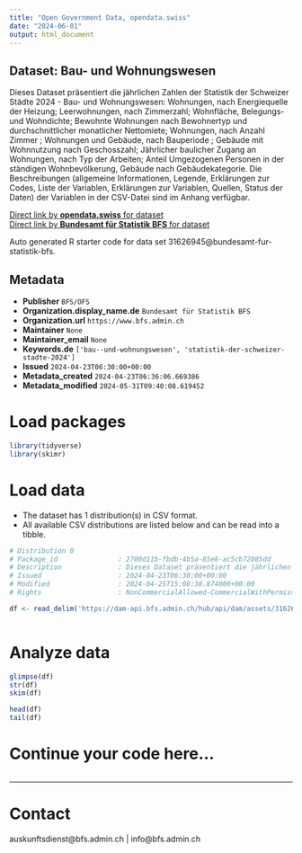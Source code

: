 ```yaml
---
title: "Open Government Data, opendata.swiss"
date: "2024-06-01"
output: html_document
---
```


## Dataset: Bau- und Wohnungswesen

Dieses Dataset präsentiert die jährlichen Zahlen der Statistik der Schweizer Städte 2024 - Bau- und Wohnungswesen: Wohnungen, nach Energiequelle der Heizung; Leerwohnungen, nach Zimmerzahl; Wohnfläche, Belegungs- und Wohndichte; Bewohnte Wohnungen nach Bewohnertyp und durchschnittlicher monatlicher Nettomiete; Wohnungen, nach Anzahl Zimmer ; Wohnungen und Gebäude, nach Bauperiode ; Gebäude mit Wohnnutzung nach Geschosszahl; Jährlicher baulicher Zugang an Wohnungen, nach Typ der Arbeiten; Anteil Umgezogenen Personen in der ständigen Wohnbevölkerung, Gebäude nach Gebäudekategorie. Die Beschreibungen (allgemeine Informationen, Legende, Erklärungen zur Codes, Liste der Variablen, Erklärungen zur Variablen, Quellen, Status der Daten) der Variablen in der CSV-Datei sind im Anhang verfügbar.

[Direct link by **opendata.swiss** for dataset](https://opendata.swiss/de/dataset/bau-und-wohnungswesen1)<br>
[Direct link by **Bundesamt für Statistik BFS** for dataset](https://www.bfs.admin.ch/asset/de/ts-b-ssv-05-2024)

Auto generated R starter code for data set 31626945@bundesamt-fur-statistik-bfs.

## Metadata

- **Publisher** `BFS/OFS`
- **Organization.display_name.de** `Bundesamt für Statistik BFS`
- **Organization.url** `https://www.bfs.admin.ch`
- **Maintainer** `None`
- **Maintainer_email** `None`
- **Keywords.de** `['bau--und-wohnungswesen', 'statistik-der-schweizer-stadte-2024']`
- **Issued** `2024-04-23T06:30:00+00:00`
- **Metadata_created** `2024-04-23T06:36:06.669386`
- **Metadata_modified** `2024-05-31T09:40:08.619452`


# Load packages

```r

library(tidyverse)
library(skimr)

```

# Load data

-   The dataset has 1 distribution(s) in CSV format.
-   All available CSV distributions are listed below and can be read into a tibble.

```r

# Distribution 0
# Package_id               : 2700d11b-fbdb-4b5a-85e8-ac5cb72085dd
# Description              : Dieses Dataset präsentiert die jährlichen Zahlen der Statistik der Schweizer Städte 2024 - Bau- und Wohnungswesen: Wohnungen, nach Energiequelle der Heizung; Leerwohnungen, nach Zimmerzahl; Wohnfläche, Belegungs- und Wohndichte; Bewohnte Wohnungen nach Bewohnertyp und durchschnittlicher monatlicher Nettomiete; Wohnungen, nach Anzahl Zimmer ; Wohnungen und Gebäude, nach Bauperiode ; Gebäude mit Wohnnutzung nach Geschosszahl; Jährlicher baulicher Zugang an Wohnungen, nach Typ der Arbeiten; Anteil Umgezogenen Personen in der ständigen Wohnbevölkerung, Gebäude nach Gebäudekategorie. Die Beschreibungen (allgemeine Informationen, Legende, Erklärungen zur Codes, Liste der Variablen, Erklärungen zur Variablen, Quellen, Status der Daten) der Variablen in der CSV-Datei sind im Anhang verfügbar.
# Issued                   : 2024-04-23T06:30:00+00:00
# Modified                 : 2024-04-25T15:08:38.874000+00:00
# Rights                   : NonCommercialAllowed-CommercialWithPermission-ReferenceRequired

df <- read_delim('https://dam-api.bfs.admin.ch/hub/api/dam/assets/31626949/master')



```

# Analyze data

```r

glimpse(df)
str(df)
skim(df)

head(df)
tail(df)

```

# Continue your code here...

```r

```

------------------------------------------------------------------------

# Contact

auskunftsdienst@bfs.admin.ch | info@bfs.admin.ch
